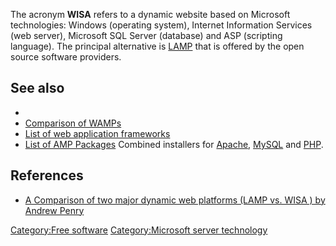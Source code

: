 {{linkless-date|July 2006}}

The acronym '''WISA''' refers to a dynamic website based on Microsoft technologies: Windows (operating system), Internet Information Services (web server), Microsoft SQL Server (database) and ASP (scripting language). The principal alternative is [[LAMP (software bundle)|LAMP]] that is offered by the open source software providers.

==See also==
* [[Category:Free software]]
* [[Comparison of WAMPs]]
* [[List of web application frameworks]]
* [[List of AMP Packages]] Combined installers for [[Apache HTTP Server|Apache]], [[MySQL]] and [[PHP]].

==References==
*[http://www.shawnolson.net/a/302/ A Comparison of two major dynamic web platforms (LAMP vs. WISA ) by Andrew Penry]

[[Category:Microsoft server technology]]